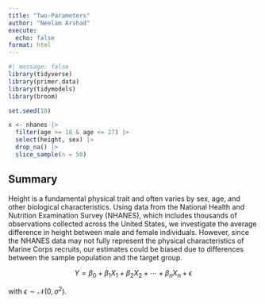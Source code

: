 ```yaml
---
title: "Two-Parameters"
author: "Neelam Arshad"
execute: 
  echo: false
format: html
---
```


```r
#| message: false
library(tidyverse) 
library(primer.data)
library(tidymodels)
library(broom)
```


```r
set.seed(10)

x <- nhanes |>
  filter(age >= 18 & age <= 27) |>
  select(height, sex) |>
  drop_na() |>
  slice_sample(n = 50) 
```

## Summary
Height is a fundamental physical trait and often varies by sex, age, and other biological characteristics. Using data from the National Health and Nutrition Examination Survey (NHANES), which includes thousands of observations collected across the United States, we investigate the average difference in height between male and female individuals. However, since the NHANES data may not fully represent the physical characteristics of Marine Corps recruits, our estimates could be biased due to differences between the sample population and the target group.


$$
Y = \beta_0 + \beta_1 X_1 + \beta_2 X_2 + \cdots + \beta_n X_n + \epsilon
$$

with $\epsilon \sim \mathcal{N}(0, \sigma^2)$.
